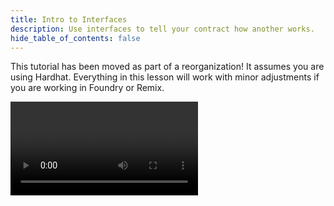 ```yaml
---
title: Intro to Interfaces
description: Use interfaces to tell your contract how another works.
hide_table_of_contents: false
---
```



This tutorial has been moved as part of a reorganization! It assumes you are using Hardhat. Everything in this lesson will work with minor adjustments if you are working in Foundry or Remix.

<Video videoId='877151475' title='Intro to Interfaces' />

